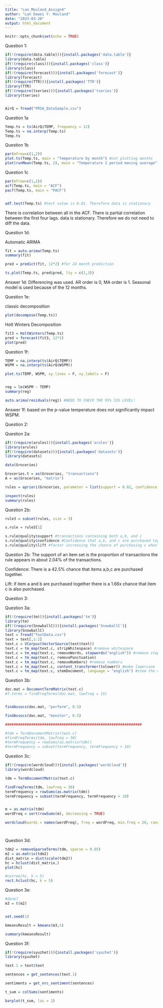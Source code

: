 ```yaml
---
title: "Lan_Mouland_Assign4"
author: "Lan Dawei Y. Mouland"
date: "2023-03-20"
output: html_document
---
```


```r
knitr::opts_chunk$set(echo = TRUE)
```

Question 1:

```r
if(!(require(data.table))){install.packages('data.table')}
library(data.table)
if(!(require(class))){install.packages('class')}
library(class)
if(!(require(forecast))){install.packages('forecast')}
library(forecast)
if(!(require(TTR))){install.packages('TTR')}
library(TTR)
if(!(require(tseries))){install.packages('tseries')}
library(tseries)


AirQ = fread("PRSA_DataSample.csv")

```

Question 1a
```r
Temp.ts = ts(AirQ$TEMP, frequency = 12) 
Temp.ts = na.interp(Temp.ts)
Temp.ts
```
Question 1b
```r
par(mfrow=c(1,2))
plot.ts(Temp.ts, main = "Temperature by month") #not plotting months 
plot(runMean(Temp.ts, 2), main = "Temperature 2 period moving average")
```

Question 1c
```r
par(mfrow=c(1,2))
acf(Temp.ts, main = "ACF")
pacf(Temp.ts, main = "PACF")


adf.test(Temp.ts) #test value is 0.01. Therefore data is stationary 

```
There is correlation between all in the ACF. There is partial correlation between the first four lags. data is stationary. Therefore we do not need to diff the data.  

Question 1d: 

Automatic ARIMA 
```r
fit = auto.arima(Temp.ts)
summary(fit)

pred = predict(fit, 12*2) #for 24 month prediction 

ts.plot(Temp.ts, pred$pred, lty = c(1,3))

```
Answer 1d: Differencing was used. AR order is 0, MA order is 1. Seasonal model is used because of the 12 months. 

Question 1e:

classic decomposition
```r
plot(decompose(Temp.ts))
```
Holt Winters Decomposition
```R
fit3 = HoltWinters(Temp.ts)
pred = forecast(fit3, 12*2)
plot(pred)
```

Question 1f: 
```r
TEMP = na.interp(ts(AirQ$TEMP))
WSPM = na.interp(ts(AirQ$WSPM))

plot.ts(TEMP, WSPM, xy.lines = F, xy.labels = F)


reg = lm(WSPM ~ TEMP)
summary(reg)

auto.arima(residuals(reg)) #NEED TO CHECK THE 95% SIG LEVEL!

```
Answer 1f: based on the p-value temperature does not significantly impact WSPM.

Question 2:

Question 2a:
```r
if(!(require(arules))){install.packages('arules')}
library(arules)
if(!(require(datasets))){install.packages('datasets')}
library(datasets)

data(Groceries)

Groceries.t = as(Groceries, "transactions")
A = as(Groceries, "matrix")

rules = apriori(Groceries, parameter = list(support = 0.02, confidence = 0.4))

inspect(rules)
summary(rules)
```

Question 2b: 

```r
rule3 = subset(rules, size = 3)

s.rule = rule3[1]

s.rule@quality$support #transactions containing both a,b, and c 
s.rule@quality$confidence #Confidence that a,b, and c are purchased together. 
s.rule@quality$lift #factor increasing the chance of purchasing c when both a and b are purchased. 


```
Question 2b: The support of an item set is the proportion of transactions the rule appears in about 2.04% of the transactions.

Confidence: There is a 42.5% chance that items a,b,c are purchased together. 

Lift: if item a and b are purchased together there is a 1.66x chance that item c is also purchased. 

Question 3: 

Question 3a: 

```r
if(!(require(tm))){install.packages('tm')}
library(tm)
if(!(require(SnowballC))){install.packages('SnowballC')}
library(SnowballC)
text = fread("TextData.csv")
text = text[,1:2]
text.c = VCorpus(VectorSource(text$text))
text.c = tm_map(text.c, stripWhitespace) #remove whitespace
text.c = tm_map(text.c, removeWords, stopwords("english")) #remove stopwords
text.c = tm_map(text.c, removePunctuation)
text.c = tm_map(text.c, removeNumbers) #remove numbers 
text.c = tm_map(text.c, content_transformer(tolower)) #make lowercase
text.c = tm_map(text.c, stemDocument, language = "english") #stem the document 


```

Question 3b: 

```r
doc.mat = DocumentTermMatrix(text.c)
#f.terms = findFreqTerms(doc.mat, lowfreq = 15)


findAssocs(doc.mat, "perform", 0.5)

findAssocs(doc.mat, "monster", 0.5)

###############################################################

#tdm = TermDocumentMatrix(text.c)
#findFreqTerms(tdm, lowfreq = 30)
#termFrequency = rowSums(as.matrix(tdm))
#termFrequency = subset(termFrequency, termFrequency > 10)

```

Question 3c: 

```r
if(!(require(wordcloud))){install.packages('wordcloud')}
library(wordcloud)

tdm = TermDocumentMatrix(text.c)

findFreqTerms(tdm, lowfreq = 30)
termFrequency = rowSums(as.matrix(tdm))
termFrequency = subset(termFrequency, termFrequency > 10)


m = as.matrix(tdm)
wordFreq = sort(rowSums(m), decreasing = TRUE)

wordcloud(words = names(wordFreq), freq = wordFreq, min.freq = 20, random.order = FALSE) 




```

Question 3d: 

```r
tdm2 = removeSparseTerms(tdm, sparse = 0.95)
m2 = as.matrix(tdm2)
dist_matrix = dist(scale(tdm2))
hc = hclust(dist_matrix,)
plot(hc)

#cutree(hc, k = 5)
rect.hclust(hc, k = 5)
```

Question 3e: 

```r
#done?
m3 = t(m2)


set.seed(1)

kmeansResult = kmeans(m3,5)

summary(kmeansResult)
```

Question 3f: 

```r
if(!(require(syuzhet))){install.packages('syuzhet')}
library(syuzhet)

text.1 = text$text

sentences = get_sentences(text.1)

sentiments = get_nrc_sentiment(sentences)

t_sum = colSums(sentiments)

barplot(t_sum, las = 2)

```